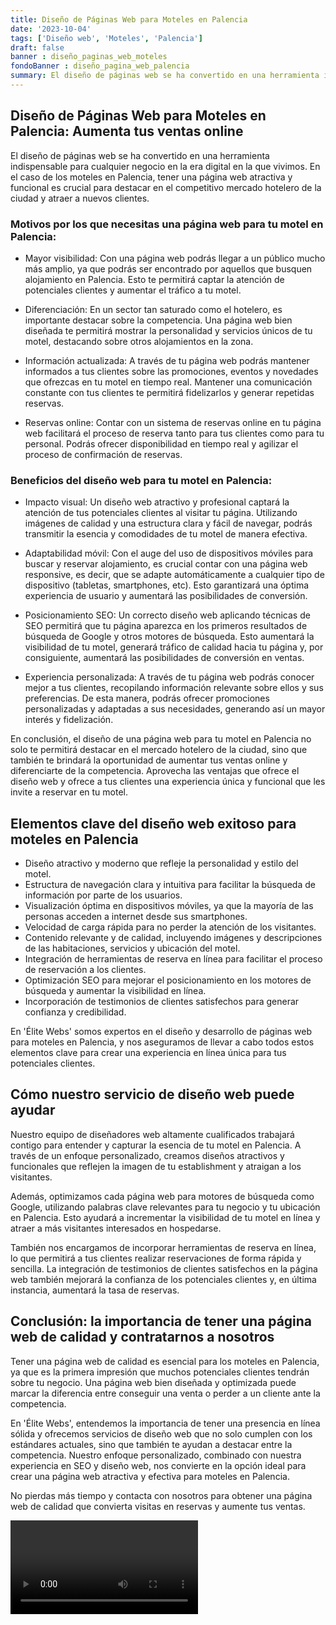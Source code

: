```yaml
---
title: Diseño de Páginas Web para Moteles en Palencia
date: '2023-10-04'
tags: ['Diseño web', 'Moteles', 'Palencia']
draft: false
banner : diseño_paginas_web_moteles
fondoBanner : diseño_pagina_web_palencia
summary: El diseño de páginas web se ha convertido en una herramienta indispensable para cualquier negocio en la era digital en la que vivimos. En el caso de los moteles en Palencia, tener una página web atractiva y funcional es crucial para destacar en el competitivo mercado hotelero de la ciudad y atraer a nuevos clientes.
---
```


## Diseño de Páginas Web para Moteles en Palencia: Aumenta tus ventas online

El diseño de páginas web se ha convertido en una herramienta indispensable para cualquier negocio en la era digital en la que vivimos. En el caso de los moteles en Palencia, tener una página web atractiva y funcional es crucial para destacar en el competitivo mercado hotelero de la ciudad y atraer a nuevos clientes.

### Motivos por los que necesitas una página web para tu motel en Palencia:

- Mayor visibilidad: Con una página web podrás llegar a un público mucho más amplio, ya que podrás ser encontrado por aquellos que busquen alojamiento en Palencia. Esto te permitirá captar la atención de potenciales clientes y aumentar el tráfico a tu motel.

- Diferenciación: En un sector tan saturado como el hotelero, es importante destacar sobre la competencia. Una página web bien diseñada te permitirá mostrar la personalidad y servicios únicos de tu motel, destacando sobre otros alojamientos en la zona.

- Información actualizada: A través de tu página web podrás mantener informados a tus clientes sobre las promociones, eventos y novedades que ofrezcas en tu motel en tiempo real. Mantener una comunicación constante con tus clientes te permitirá fidelizarlos y generar repetidas reservas.

- Reservas online: Contar con un sistema de reservas online en tu página web facilitará el proceso de reserva tanto para tus clientes como para tu personal. Podrás ofrecer disponibilidad en tiempo real y agilizar el proceso de confirmación de reservas.

### Beneficios del diseño web para tu motel en Palencia:

- Impacto visual: Un diseño web atractivo y profesional captará la atención de tus potenciales clientes al visitar tu página. Utilizando imágenes de calidad y una estructura clara y fácil de navegar, podrás transmitir la esencia y comodidades de tu motel de manera efectiva.

- Adaptabilidad móvil: Con el auge del uso de dispositivos móviles para buscar y reservar alojamiento, es crucial contar con una página web responsive, es decir, que se adapte automáticamente a cualquier tipo de dispositivo (tabletas, smartphones, etc). Esto garantizará una óptima experiencia de usuario y aumentará las posibilidades de conversión.

- Posicionamiento SEO: Un correcto diseño web aplicando técnicas de SEO permitirá que tu página aparezca en los primeros resultados de búsqueda de Google y otros motores de búsqueda. Esto aumentará la visibilidad de tu motel, generará tráfico de calidad hacia tu página y, por consiguiente, aumentará las posibilidades de conversión en ventas.

- Experiencia personalizada: A través de tu página web podrás conocer mejor a tus clientes, recopilando información relevante sobre ellos y sus preferencias. De esta manera, podrás ofrecer promociones personalizadas y adaptadas a sus necesidades, generando así un mayor interés y fidelización.

En conclusión, el diseño de una página web para tu motel en Palencia no solo te permitirá destacar en el mercado hotelero de la ciudad, sino que también te brindará la oportunidad de aumentar tus ventas online y diferenciarte de la competencia. Aprovecha las ventajas que ofrece el diseño web y ofrece a tus clientes una experiencia única y funcional que les invite a reservar en tu motel.

<GifSeo />

<Cta />

## Elementos clave del diseño web exitoso para moteles en Palencia

- Diseño atractivo y moderno que refleje la personalidad y estilo del motel.
- Estructura de navegación clara y intuitiva para facilitar la búsqueda de información por parte de los usuarios.
- Visualización óptima en dispositivos móviles, ya que la mayoría de las personas acceden a internet desde sus smartphones.
- Velocidad de carga rápida para no perder la atención de los visitantes.
- Contenido relevante y de calidad, incluyendo imágenes y descripciones de las habitaciones, servicios y ubicación del motel.
- Integración de herramientas de reserva en línea para facilitar el proceso de reservación a los clientes.
- Optimización SEO para mejorar el posicionamiento en los motores de búsqueda y aumentar la visibilidad en línea.
- Incorporación de testimonios de clientes satisfechos para generar confianza y credibilidad.

En 'Élite Webs' somos expertos en el diseño y desarrollo de páginas web para moteles en Palencia, y nos aseguramos de llevar a cabo todos estos elementos clave para crear una experiencia en línea única para tus potenciales clientes.

## Cómo nuestro servicio de diseño web puede ayudar

Nuestro equipo de diseñadores web altamente cualificados trabajará contigo para entender y capturar la esencia de tu motel en Palencia. A través de un enfoque personalizado, creamos diseños atractivos y funcionales que reflejen la imagen de tu establishment y atraigan a los visitantes.

Además, optimizamos cada página web para motores de búsqueda como Google, utilizando palabras clave relevantes para tu negocio y tu ubicación en Palencia. Esto ayudará a incrementar la visibilidad de tu motel en línea y atraer a más visitantes interesados en hospedarse.

También nos encargamos de incorporar herramientas de reserva en línea, lo que permitirá a tus clientes realizar reservaciones de forma rápida y sencilla. La integración de testimonios de clientes satisfechos en la página web también mejorará la confianza de los potenciales clientes y, en última instancia, aumentará la tasa de reservas.

## Conclusión: la importancia de tener una página web de calidad y contratarnos a nosotros

Tener una página web de calidad es esencial para los moteles en Palencia, ya que es la primera impresión que muchos potenciales clientes tendrán sobre tu negocio. Una página web bien diseñada y optimizada puede marcar la diferencia entre conseguir una venta o perder a un cliente ante la competencia.

En 'Élite Webs', entendemos la importancia de tener una presencia en línea sólida y ofrecemos servicios de diseño web que no solo cumplen con los estándares actuales, sino que también te ayudan a destacar entre la competencia. Nuestro enfoque personalizado, combinado con nuestra experiencia en SEO y diseño web, nos convierte en la opción ideal para crear una página web atractiva y efectiva para moteles en Palencia.

No pierdas más tiempo y contacta con nosotros para obtener una página web de calidad que convierta visitas en reservas y aumente tus ventas.

<Video />

<CtaBot job='Moteles' city='Palencia'/>

<Gmaps query='Palencia+españa+maps' />